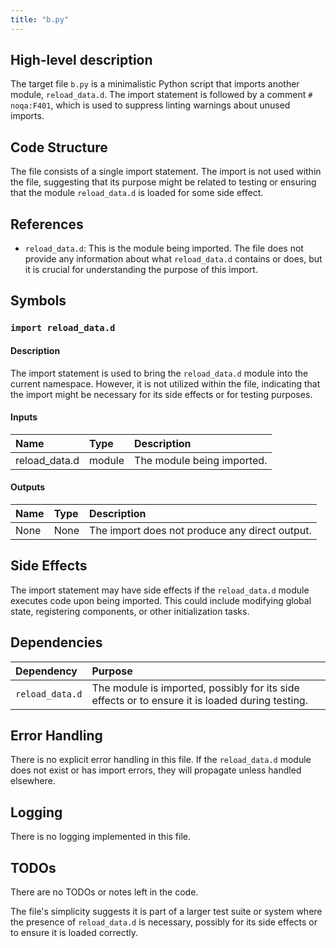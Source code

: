 ```yaml
---
title: "b.py"
---
```


## High-level description
The target file `b.py` is a minimalistic Python script that imports another module, `reload_data.d`. The import statement is followed by a comment `# noqa:F401`, which is used to suppress linting warnings about unused imports.

## Code Structure
The file consists of a single import statement. The import is not used within the file, suggesting that its purpose might be related to testing or ensuring that the module `reload_data.d` is loaded for some side effect.

## References
- `reload_data.d`: This is the module being imported. The file does not provide any information about what `reload_data.d` contains or does, but it is crucial for understanding the purpose of this import.

## Symbols

### `import reload_data.d`
#### Description
The import statement is used to bring the `reload_data.d` module into the current namespace. However, it is not utilized within the file, indicating that the import might be necessary for its side effects or for testing purposes.

#### Inputs
| Name | Type | Description |
|:-----|:-----|:------------|
| reload_data.d | module | The module being imported. |

#### Outputs
| Name | Type | Description |
|:-----|:-----|:------------|
| None | None | The import does not produce any direct output. |

## Side Effects
The import statement may have side effects if the `reload_data.d` module executes code upon being imported. This could include modifying global state, registering components, or other initialization tasks.

## Dependencies
| Dependency | Purpose |
|:-----------|:--------|
| `reload_data.d` | The module is imported, possibly for its side effects or to ensure it is loaded during testing. |

## Error Handling
There is no explicit error handling in this file. If the `reload_data.d` module does not exist or has import errors, they will propagate unless handled elsewhere.

## Logging
There is no logging implemented in this file.

## TODOs
There are no TODOs or notes left in the code. 

The file's simplicity suggests it is part of a larger test suite or system where the presence of `reload_data.d` is necessary, possibly for its side effects or to ensure it is loaded correctly.